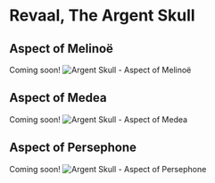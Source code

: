 # Revaal, The Argent Skull

## Aspect of Melinoë

Coming soon!
![Argent Skull - Aspect of Melinoë](../../public/weapons/skull-melinoe.png)

## Aspect of Medea

Coming soon!
![Argent Skull - Aspect of Medea](../../public/weapons/skull-medea.png)

## Aspect of Persephone

Coming soon!
![Argent Skull - Aspect of Persephone](../../public/weapons/skull-persephone.png)
